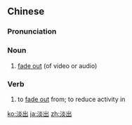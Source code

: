 ==Chinese==
{{zh-forms}}

===Pronunciation===
{{zh-pron
|m=dànchū
|c=daam6 ceot1
|cat=n,v
}}

===Noun===
{{zh-noun}}

# [[fade out]] (of video or audio)

===Verb===
{{zh-verb}}

# {{lb|zh|of a person}} to [[fade out]] from; to reduce activity in
#:{{zh-x|@1990 年，隨著[着]{zhe} ^@譚.^詠麟、^@張.^國榮 淡出 ^香港 流行.樂壇，^@劉.^德華、^@張.^學友、^@李.^克勤 和 @Beyond 樂隊 相繼 冒起。|In 1990, in the wake of the '''fading away''' of Alan Tam and Leslie Cheung from the Hong Kong popular music world, Andy Lau, Jacky Cheung, Hacken Lee, and Beyond rose in succession.|ref=Chinese Wikipedia, {{w2|zh|香港四大天王}}}}

[[ko:淡出]]
[[ja:淡出]]
[[zh:淡出]]